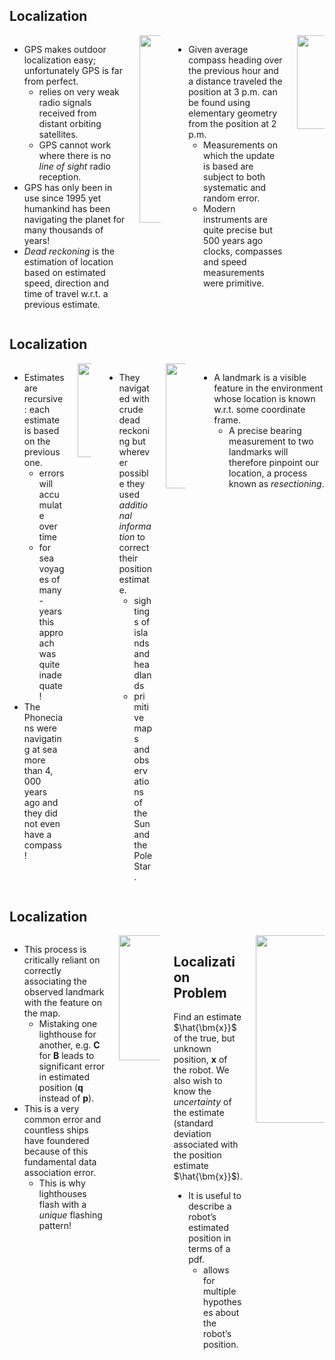 ## Localization {.smaller}

:::: {.columns}

::: {.column width="85%"}
* GPS makes outdoor localization easy; unfortunately GPS is far from perfect.
  - relies on very weak radio signals received from distant orbiting satellites.
  - GPS cannot work where there is no _line of sight_ radio reception.
* GPS has only been in use since 1995 yet humankind has been navigating the
planet for many thousands of years!
* _Dead reckoning_ is the estimation of location based on estimated speed,
direction and time of travel w.r.t. a previous estimate.
:::

::: {.column width="15%"}
<center>
<img src="contents/assets/localization.png" width="150" height="300"/>
</center>
:::



::: {.column width="80%"}
* Given average compass heading over the previous hour and a distance traveled
the position at $3$ p.m. can be found using elementary geometry from the
position at $2$ p.m.
  - Measurements on which the update is based are subject to both systematic and
    random error.
  - Modern instruments are quite precise but 500 years ago clocks, compasses and
    speed measurements were primitive.
:::

::: {.column width="20%"}
<center>
<img src="contents/assets/fig6_1.svg" width="400" height="150"/>
</center>
:::

::::


## Localization {.smaller}

:::: {.columns}

::: {.column width="80%"}
* Estimates are recursive: each estimate is based on the previous one.
  - errors will accumulate over time
  - for sea voyages of many-years this approach was quite inadequate!
* The Phonecians were navigating at sea more than $4,000$ years ago and they did
not even have a compass!
:::

::: {.column width="20%"}
<center>
<img src="contents/assets/fig6_1.svg" width="400" height="150"/>
</center>
:::

::: {.column width="70%"}
* They navigated with crude dead reckoning but wherever possible they used
_additional information_ to correct their position estimate.
  - sightings of islands and headlands
  - primitive maps and observations of the Sun and the Pole Star.
:::

::: {.column width="30%"}
<center>
<img src="contents/assets/fig6_2.svg" width="400" height="200"/>
</center>
:::

* A landmark is a visible feature in the environment whose location is known
w.r.t. some coordinate frame.
  - A precise bearing measurement to two landmarks will therefore pinpoint our
    location, a process known as _resectioning_.
::::



## Localization {.smaller}

:::: {.columns}

::: {.column width="70%"}
* This process is critically reliant on correctly associating the observed
landmark with the feature on the map.
  - Mistaking one lighthouse for another, e.g. $\bm{C}$ for $\bm{B}$ leads to
    significant error in estimated position ($\bm{q}$ instead of $\bm{p}$).
* This is a very common error and countless ships have foundered because of this
fundamental data association error.
  - This is why lighthouses flash with a _unique_ flashing pattern!
:::

::: {.column width="30%"}
<center>
<img src="contents/assets/fig6_2.svg" width="400" height="200"/>
</center>
:::

::: {.column width="50%"}

::: {.callout-note icon="false"}
## Localization Problem
Find an estimate $\hat{\bm{x}}$ of the true, but unknown position, $\bm{x}$ of 
the robot. We also wish to know the _uncertainty_ of the estimate (standard
deviation associated with the position estimate $\hat{\bm{x}}$).
:::

* It is useful to describe a robot's estimated position in terms of a pdf.
  - allows for multiple hypotheses about the robot's position.

:::

::: {.column width="50%"}
<center>
<img src="contents/assets/gaussian.png" width="600" height="300"/>
</center>
:::

::::



